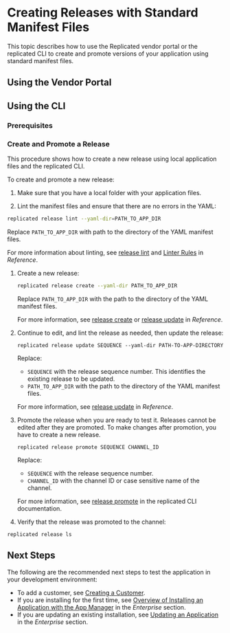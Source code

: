 
# Creating Releases with Standard Manifest Files

This topic describes how to use the Replicated vendor portal or the replicated CLI to create and promote versions of your application using standard manifest files.

<RepositoryCicdNote/>

## Using the Vendor Portal

<CreateReleaseUi/>

## Using the CLI

### Prerequisites

<PrereqsCli/>

### Create and Promote a Release

This procedure shows how to create a new release using local application files and the replicated CLI.

To create and promote a new release:

1. Make sure that you have a local folder with your application files.

1. Lint the manifest files and ensure that there are no errors in the YAML:

  ```bash
  replicated release lint --yaml-dir=PATH_TO_APP_DIR
  ```

  Replace `PATH_TO_APP_DIR` with path to the directory of the YAML manifest files.

  For more information about linting, see [release lint](replicated-cli-release-lint) and [Linter Rules](linter) in _Reference_.

1. Create a new release:

    ```bash
    replicated release create --yaml-dir PATH_TO_APP_DIR
    ```
    Replace `PATH_TO_APP_DIR` with the path to the directory of the YAML manifest files.

   For more information, see [release create](/reference/replicated-cli-release-create) or [release update](../reference/replicated-cli-release-update) in _Reference_.

1. Continue to edit, and lint the release as needed, then update the release:

    ```
    replicated release update SEQUENCE --yaml-dir PATH-TO-APP-DIRECTORY
    ```
    Replace:
      
    -  `SEQUENCE` with the release sequence number. This identifies the existing release to be updated.
    -  `PATH_TO_APP_DIR` with the path to the directory of the YAML manifest files.

    For more information, see [release update](../reference/replicated-cli-release-update) in _Reference_.

1. Promote the release when you are ready to test it. Releases cannot be edited after they are promoted. To make changes after promotion, you have to create a new release.

    ```
    replicated release promote SEQUENCE CHANNEL_ID
    ```

    Replace:
      
    -  `SEQUENCE` with the release sequence number.
    -  `CHANNEL_ID` with the channel ID or case sensitive name of the channel.

    For more information, see [release promote](/reference/replicated-cli-release-promote) in the replicated CLI documentation.

1. Verify that the release was promoted to the channel:

  ```
  replicated release ls
  ```
  
## Next Steps

The following are the recommended next steps to test the application in your development environment:

- To add a customer, see [Creating a Customer](creating-a-customer).
- If you are installing for the first time, see [Overview of Installing an Application with the App Manager](/enterprise/installing-overview) in the _Enterprise_ section. 
- If you are updating an existing installation, see [Updating an Application](../enterprise/updating-apps) in the _Enterprise_ section.
